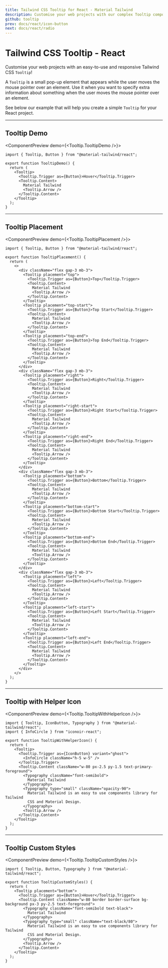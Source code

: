 ```yaml
---
title: Tailwind CSS Tooltip for React - Material Tailwind
description: Customise your web projects with our complex Tooltip component for Tailwind CSS and React using Material Design guidelines.
github: tooltip
prev: docs/react/icon-button
next: docs/react/radio
---
```


# Tailwind CSS Tooltip - React

Customise your web projects with an easy-to-use and responsive Tailwind CSS `Tooltip`!

A `Tooltip` is a small pop-up element that appears while the user moves the mouse pointer over an element. Use it when you want to specify extra information about something when the user moves the mouse pointer over an element.

See below our example that will help you create a simple `Tooltip` for your React project.


---

## Tooltip Demo

<ComponentPreview demo={<Tooltip.TooltipDemo />}>
```tsx
import { Tooltip, Button } from "@material-tailwind/react";

export function TooltipDemo() {
  return (
    <Tooltip>
      <Tooltip.Trigger as={Button}>Hover</Tooltip.Trigger>
      <Tooltip.Content>
        Material Tailwind
        <Tooltip.Arrow />
      </Tooltip.Content>
    </Tooltip>
  );
}
```
</ComponentPreview>

---

## Tooltip Placement

<ComponentPreview demo={<Tooltip.TooltipPlacement />}>
```tsx
import { Tooltip, Button } from "@material-tailwind/react";

export function TooltipPlacement() {
  return (
    <>
      <div className="flex gap-3 mb-3">
        <Tooltip placement="top">
          <Tooltip.Trigger as={Button}>Top</Tooltip.Trigger>
          <Tooltip.Content>
            Material Tailwind
            <Tooltip.Arrow />
          </Tooltip.Content>
        </Tooltip>
        <Tooltip placement="top-start">
          <Tooltip.Trigger as={Button}>Top Start</Tooltip.Trigger>
          <Tooltip.Content>
            Material Tailwind
            <Tooltip.Arrow />
          </Tooltip.Content>
        </Tooltip>
        <Tooltip placement="top-end">
          <Tooltip.Trigger as={Button}>Top End</Tooltip.Trigger>
          <Tooltip.Content>
            Material Tailwind
            <Tooltip.Arrow />
          </Tooltip.Content>
        </Tooltip>
      </div>
      <div className="flex gap-3 mb-3">
        <Tooltip placement="right">
          <Tooltip.Trigger as={Button}>Right</Tooltip.Trigger>
          <Tooltip.Content>
            Material Tailwind
            <Tooltip.Arrow />
          </Tooltip.Content>
        </Tooltip>
        <Tooltip placement="right-start">
          <Tooltip.Trigger as={Button}>Right Start</Tooltip.Trigger>
          <Tooltip.Content>
            Material Tailwind
            <Tooltip.Arrow />
          </Tooltip.Content>
        </Tooltip>
        <Tooltip placement="right-end">
          <Tooltip.Trigger as={Button}>Right End</Tooltip.Trigger>
          <Tooltip.Content>
            Material Tailwind
            <Tooltip.Arrow />
          </Tooltip.Content>
        </Tooltip>
      </div>
      <div className="flex gap-3 mb-3">
        <Tooltip placement="bottom">
          <Tooltip.Trigger as={Button}>Bottom</Tooltip.Trigger>
          <Tooltip.Content>
            Material Tailwind
            <Tooltip.Arrow />
          </Tooltip.Content>
        </Tooltip>
        <Tooltip placement="bottom-start">
          <Tooltip.Trigger as={Button}>Bottom Start</Tooltip.Trigger>
          <Tooltip.Content>
            Material Tailwind
            <Tooltip.Arrow />
          </Tooltip.Content>
        </Tooltip>
        <Tooltip placement="bottom-end">
          <Tooltip.Trigger as={Button}>Bottom End</Tooltip.Trigger>
          <Tooltip.Content>
            Material Tailwind
            <Tooltip.Arrow />
          </Tooltip.Content>
        </Tooltip>
      </div>
      <div className="flex gap-3 mb-3">
        <Tooltip placement="left">
          <Tooltip.Trigger as={Button}>Left</Tooltip.Trigger>
          <Tooltip.Content>
            Material Tailwind
            <Tooltip.Arrow />
          </Tooltip.Content>
        </Tooltip>
        <Tooltip placement="left-start">
          <Tooltip.Trigger as={Button}>Left Start</Tooltip.Trigger>
          <Tooltip.Content>
            Material Tailwind
            <Tooltip.Arrow />
          </Tooltip.Content>
        </Tooltip>
        <Tooltip placement="left-end">
          <Tooltip.Trigger as={Button}>Left End</Tooltip.Trigger>
          <Tooltip.Content>
            Material Tailwind
            <Tooltip.Arrow />
          </Tooltip.Content>
        </Tooltip>
      </div>
    </>
  );
}
```
</ComponentPreview>

---

## Tooltip with Helper Icon

<ComponentPreview demo={<Tooltip.TooltipWithHelperIcon />}>
```tsx
import { Tooltip, IconButton, Typography } from "@material-tailwind/react";
import { InfoCircle } from "iconoir-react";

export function TooltipWithHelperIcon() {
  return (
    <Tooltip>
      <Tooltip.Trigger as={IconButton} variant="ghost">
        <InfoCircle className="h-5 w-5" />
      </Tooltip.Trigger>
      <Tooltip.Content className="w-80 px-2.5 py-1.5 text-primary-foreground">
        <Typography className="font-semibold">
          Material Tailwind
        </Typography>
        <Typography type="small" className="opacity-90">
          Material Tailwind is an easy to use components library for Tailwind
          CSS and Material Design.
        </Typography>
        <Tooltip.Arrow />
      </Tooltip.Content>
    </Tooltip>
  );
}
```
</ComponentPreview>

---

## Tooltip Custom Styles

<ComponentPreview demo={<Tooltip.TooltipCustomStyles />}>
```tsx
import { Tooltip, Button, Typography } from "@material-tailwind/react";

export function TooltipCustomStyles() {
  return (
    <Tooltip placement="bottom">
      <Tooltip.Trigger as={Button}>Hover</Tooltip.Trigger>
      <Tooltip.Content className="w-80 border border-surface bg-background px-3 py-2.5 text-foreground">
        <Typography className="font-semibold text-black">
          Material Tailwind
        </Typography>
        <Typography type="small" className="text-black/80">
          Material Tailwind is an easy to use components library for Tailwind
          CSS and Material Design.
        </Typography>
        <Tooltip.Arrow />
      </Tooltip.Content>
    </Tooltip>
  );
}
```
</ComponentPreview>